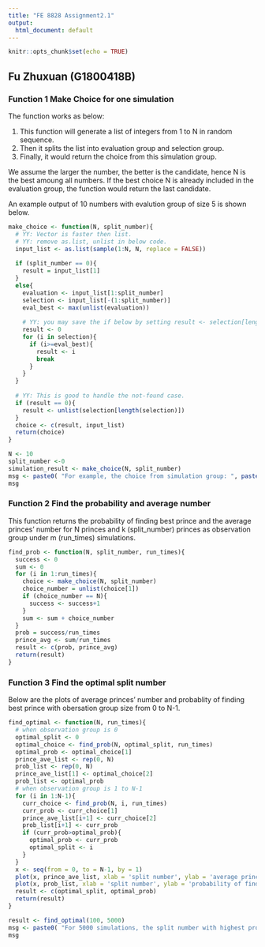 ```yaml
---
title: "FE 8828 Assignment2.1"
output:
  html_document: default
---
```


```r
knitr::opts_chunk$set(echo = TRUE)
```

## Fu Zhuxuan (G1800418B)


### Function 1 Make Choice for one simulation

The function works as below:
<ol>
<li> This function will generate a list of integers from 1 to N in random sequence. </li>
<li> Then it splits the list into evaluation group and selection group. </li>
<li> Finally, it would return the choice from this simulation group. </li>
</ol>
We assume the larger the number, the better is the candidate, hence N is the best amoung all numbers. If the best choice N is already included in the evaluation group, the function would return the last candidate.

An example output of 10 numbers with evalution group of size 5 is shown below.

```r
make_choice <- function(N, split_number){
  # YY: Vector is faster then list.
  # YY: remove as.list, unlist in below code.
  input_list <- as.list(sample(1:N, N, replace = FALSE))
  
  if (split_number == 0){
    result = input_list[1]
  }
  else{
    evaluation <- input_list[1:split_number]
    selection <- input_list[-(1:split_number)]
    eval_best <- max(unlist(evaluation))
    
    # YY: you may save the if below by setting result <- selection[length(selection)] here.
    result <- 0
    for (i in selection){
      if (i>=eval_best){
        result <- i
        break
      }
    }
  } 
  
  # YY: This is good to handle the not-found case.
  if (result == 0){
    result <- unlist(selection[length(selection)])
  }
  choice <- c(result, input_list)
  return(choice)
}
```

```r
N <- 10
split_number <-0
simulation_result <- make_choice(N, split_number)
msg <- paste0( "For example, the choice from simulation group: ", paste0(simulation_result[-(1:1)], collapse = ','), " with evaluation group of size ", split_number, " is ", simulation_result[1])
msg

```

### Function 2 Find the probability and average number

This function returns the probability of finding best prince and the average princes' number for N princes and k (split_number) princes as observation group under m (run_times) simulations.

```r

find_prob <- function(N, split_number, run_times){
  success <- 0
  sum <- 0
  for (i in 1:run_times){
    choice <- make_choice(N, split_number)
    choice_number = unlist(choice[1])
    if (choice_number == N){
      success <- success+1
    }
    sum <- sum + choice_number
  }
  prob = success/run_times
  prince_avg <- sum/run_times
  result <- c(prob, prince_avg)
  return(result)
}

```

### Function 3 Find the optimal split number

Below are the plots of average princes' number and probablity of finding best prince with obersation group size from 0 to N-1.

```r
find_optimal <- function(N, run_times){
  # when observation group is 0
  optimal_split <- 0
  optimal_choice <- find_prob(N, optimal_split, run_times)
  optimal_prob <- optimal_choice[1]
  prince_ave_list <- rep(0, N)
  prob_list <- rep(0, N)
  prince_ave_list[1] <- optimal_choice[2]
  prob_list <- optimal_prob
  # when observation group is 1 to N-1
  for (i in 1:N-1){
    curr_choice <- find_prob(N, i, run_times)
    curr_prob <- curr_choice[1]
    prince_ave_list[i+1] <- curr_choice[2]
    prob_list[i+1] <- curr_prob
    if (curr_prob>optimal_prob){
      optimal_prob <- curr_prob
      optimal_split <- i
    }
  }
  x <- seq(from = 0, to = N-1, by = 1)
  plot(x, prince_ave_list, xlab = 'split number', ylab = 'average prince number')
  plot(x, prob_list, xlab = 'split number', ylab = 'probability of find best prince')
  result <- c(optimal_split, optimal_prob)
  return(result)
}
```

```r
result <- find_optimal(100, 5000)
msg <- paste0( "For 5000 simulations, the split number with highest probability of finding best princt is ", result[1], " with probability of ", result[2])
msg
```
